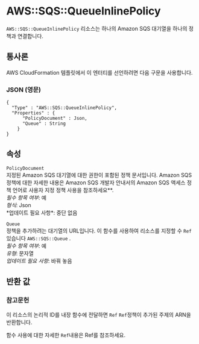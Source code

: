 # AWS::SQS::QueueInlinePolicy

`AWS::SQS::QueueInlinePolicy` 리소스는 하나의 Amazon SQS 대기열을 하나의 정책과 연결합니다.

## 통사론

AWS CloudFormation 템플릿에서 이 엔터티를 선언하려면 다음 구문을 사용합니다.

### JSON (영문)

```
{
  "Type" : "AWS::SQS::QueueInlinePolicy",
  "Properties" : {
      "PolicyDocument" : Json,
      "Queue" : String
    }
}
```

## 속성

`PolicyDocument`  
 지정된 Amazon SQS 대기열에 대한 권한이 포함된 정책 문서입니다. Amazon SQS 정책에 대한 자세한 내용은 Amazon SQS 개발자 안내서의 Amazon SQS 액세스 정책 언어로 사용자 지정 정책 사용을 참조하세요\**.  
*필수 항목 여부*: 예  
*형식*: Json  
*업데이트 필요 사항\*: 중단 없음

`Queue`  
정책을 추가하려는 대기열의 URL입니다. 이 함수를 사용하여 리소스를 지정할 수 `Ref` 있습니다 `AWS::SQS::Queue` .  
_필수 항목 여부_: 예  
_유형_: 문자열  
_업데이트 필요 사항_: 바꿔 놓음

## 반환 값

### 참고문헌

이 리소스의 논리적 ID를 내장 함수에 전달하면 `Ref` `Ref`정책이 추가된 주제의 ARN을 반환합니다.

함수 사용에 대한 자세한 `Ref`내용은 Ref를 참조하세요.
